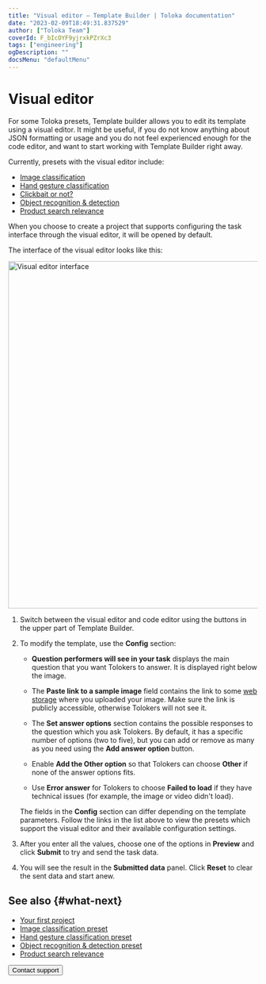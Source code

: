 ```yaml
---
title: "Visual editor — Template Builder | Toloka documentation"
date: "2023-02-09T18:49:31.837529"
author: ["Toloka Team"]
coverId: F_bIcOYF9yjrxkPZrXc3
tags: ["engineering"]
ogDescription: ""
docsMenu: "defaultMenu"
---
```



# Visual editor

For some Toloka presets, Template builder allows you to edit its template using a visual editor. It might be useful, if you do not know anything about JSON formatting or usage and you do not feel experienced enough for the code editor, and want to start working with Template Builder right away.

Currently, presets with the visual editor include:

- [Image classification](https://platform.toloka.ai/requester/new/project?templateId=image_classification)
- [Hand gesture classification](https://platform.toloka.ai/requester/new/project?templateId=videoModeration)
- [Clickbait or not?](https://platform.toloka.ai/requester/new/project?templateId=checkbox_dynamic)
- [Object recognition & detection](https://platform.toloka.ai/requester/new/project?templateId=polygon)
- [Product search relevance](https://platform.toloka.ai/requester/new/project?templateId=categorize)

When you choose to create a project that supports configuring the task interface through the visual editor, it will be opened by default.

The interface of the visual editor looks like this:

<Image width="700px" withBackground imageId="1675425370325" alt="Visual editor interface" />

1. Switch between the visual editor and code editor using the buttons in the upper part of Template Builder.

1. To modify the template, use the **Config** section:

    - **Question performers will see in your task** displays the main question that you want Tolokers to answer. It is displayed right below the image.

    - The **Paste link to a sample image** field contains the link to some [web storage](/docs/guide/cloud-storage) where you uploaded your image. Make sure the link is publicly accessible, otherwise Tolokers will not see it.

    - The **Set answer options** section contains the possible responses to the question which you ask Tolokers. By default, it has a specific number of options (two to five), but you can add or remove as many as you need using the **Add answer option** button.

    - Enable **Add the Other option** so that Tolokers can choose **Other** if none of the answer options fits.

    - Use **Error answer** for Tolokers to choose **Failed to load** if they have technical issues (for example, the image or video didn't load).

    <Note mode="note" title="Note">

    The fields in the **Config** section can differ depending on the template parameters. Follow the links in the list above to view the presets which support the visual editor and their available configuration settings.

    </Note>

1. After you enter all the values, choose one of the options in **Preview** and click **Submit** to try and send the task data.

1. You will see the result in the **Submitted data** panel. Click **Reset** to clear the sent data and start anew.

## See also {#what-next}

- [Your first project](/docs/guide/first-project)
- [Image classification preset](/docs/template-builder/templates/image-classification)
- [Hand gesture classification preset](/docs/template-builder/templates/video-moderation)
- [Object recognition & detection preset](/docs/template-builder/templates/object-recognition)
- [Product search relevance](/docs/template-builder/templates/product-search-relevance)

<Button themeColor="light" view="default" size="l" type="link" url="/docs/guide/troubleshooting/support?form-source=template-builder-visual-editor">Contact support</Button>
